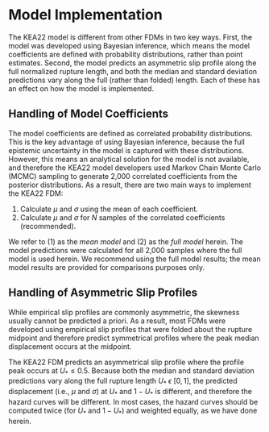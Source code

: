 # Model Implementation

The KEA22 model is different from other FDMs in two key ways. First, the model
was developed using Bayesian inference, which means the model coefficients are
defined with probability distributions, rather than point estimates. Second, the 
model predicts an asymmetric slip profile along the full normalized rupture 
length, and both the median and standard deviation predictions vary along the 
full (rather than folded) length. Each of these has an effect on how the model 
is implemented.

## Handling of Model Coefficients

The model coefficients are defined as correlated probability distributions. This 
is the key advantage of using Bayesian inference, because the full epistemic 
uncertainty in the model is captured with these distributions. However, this
means an analytical solution for the model is not available, and therefore the
KEA22 model developers used Markov Chain Monte Carlo (MCMC) sampling to 
generate 2,000 correlated coefficients from the posterior distributions. As a 
result, there are two main ways to implement the KEA22 FDM:

1. Calculate $\mu$ and $\sigma$ using the mean of each coefficient.
2. Calculate $\mu$ and $\sigma$ for $N$ samples of the correlated coefficients 
(recommended).

We refer to (1) as the *mean model* and (2) as the *full model* herein. The
model predictions were calculated for all 2,000 samples where the full model 
is used herein. We recommend using the full model results; the mean model 
results are provided for comparisons purposes only.

## Handling of Asymmetric Slip Profiles

While empirical slip profiles are commonly asymmetric, the skewness usually 
cannot be predicted a priori. As a result, most FDMs were developed using 
empirical slip profiles that were folded about the rupture midpoint and
therefore predict symmetrical profiles where the peak median displacement 
occurs at the midpoint. 

The KEA22 FDM predicts an asymmetrical slip profile where the profile peak 
occurs at $U_* \le 0.5$. Because both the median and standard deviation 
predictions vary along the full rupture length $U_* ~\epsilon~ [0, 1]$, the 
predicted displacement (i.e., $\mu$ and $\sigma$) at $U_*$ and $1 - U_*$ is 
different, and therefore the hazard curves will be different. In most cases, the 
hazard curves should be computed twice (for $U_*$ and $1 - U_*$) and weighted
equally, as we have done herein.




<!-- # Model Implementation -->

<!-- The KEA22 model is different from other FDMs in three key ways. First, the model -->
<!-- was developed using Bayesian inference, which means the model coefficients are -->
<!-- defined with probability distributions, rather than point estimates. Second, two  -->
<!-- between-event terms were used to capture event-specific effects; the magnitude  -->
<!-- scaling event term is additive and easily handled, but the location scaling  -->
<!-- event term needs to be integrated out. Third, the model predicts an asymmetric -->
<!-- slip profile along the full normalized rupture length, and both the median and  -->
<!-- standard deviation predictions vary along the full (rather than folded) length. -->
<!-- Each of these has an effect on how the model is implemented. -->

<!-- ## Handling of Model Coefficients -->

<!-- The model coefficients defined as correlated probability distributions. This is  -->
<!-- the key advantage of using Bayesian inference, because the full epistemic  -->
<!-- uncertainty in the model is captured with these distributions. However, this -->
<!-- means an analytical solution for the model is not available, and therefore  -->
<!-- Markov Chain Monte Carlo (MCMC) sampling is used to generate 2,000 correlated -->
<!-- coefficients from the posterior distributions. As a result, there are two main -->
<!-- ways to implement the KEA22 FDM: -->

<!-- 1. Calculate $\mu$ and $\sigma$ using the mean of each coefficient. -->
<!-- 2. Calculate $\mu$ and $\sigma$ for $N$ samples of the correlated coefficients  -->
<!-- (recommended). -->

<!-- We refer to (1) as the *mean model* and (2) as the *full model* herein, and the -->
<!-- model predictions were calculated for all 2,000 samples where the *full model*  -->
<!-- is used. We recommend using the *full model* results and the *mean model*  -->
<!-- results are provided for comparisons purposes only. -->

<!-- ## Handling of Event Terms -->

<!-- Two between-event terms were used in the development of the median prediction  -->
<!-- model to capture event-specific effects. The event term $\delta_m$ is based on  -->
<!-- the magnitude scaling component. It is additive and therefore easily integrated  -->
<!-- out without affecting end-user implementation of the model. The $\delta_m$ term -->
<!-- was applied to all styles of faulting. A second between-event term  -->
<!-- $\delta_{\gamma}$ is based on the location scaling component of the model and is -->
<!-- only used for normal and reverse faulting. The $\delta_{\gamma}$ term changes -->
<!-- the shape of the slip profile and was used because the KEA22 model developers  -->
<!-- observed significant differences in profile shapes (i.e., flat vs. elliptical)  -->
<!-- for reverse and normal earthquakes (but not strike-slip earthquakes). -->

<!-- The variability in $\delta_{\gamma}$ in the median predictions for dip-slip  -->
<!-- events is calculated from look-up tables based on $U_*$ and is provided in 1% -->
<!-- increments along $U_*$. The look-up tables provide an additive adjustment  -->
<!-- $\Delta med_{\gamma}$ to the median prediction $\mu$ for reverse and normal -->
<!-- events. Look-up tables are also provided for the standard deviation of the -->
<!-- adjustment $\sigma_{\gamma}$ based on $U_*$, and this $\sigma_{\gamma}$ value -->
<!-- should be included in the total standard deviation prediction $\sigma$. (Note  -->
<!-- that all three aleatory model components ($\sigma_m$, $\sigma_u$, and  -->
<!-- $\sigma_{\gamma}$) are normally distributed and assumed to be independent, so  -->
<!-- the variances are additive such that  -->
<!-- $\sigma = \sqrt{\sigma_m^2 + \sigma_u^2 + \sigma_{\gamma}^2}$.) -->

<!-- ## Handling of Asymmetric Slip Profiles -->

<!-- While empirical slip profiles are commonly asymmetric, the skewness usually  -->
<!-- cannot be predicted a priori. As a result, most FDMs were developed using  -->
<!-- empirical slip profiles that were folded about the rupture midpoint and -->
<!-- therefore predict symmetrical profiles where the peak median displacement at the  -->
<!-- midpoint.  -->

<!-- The KEA22 FDM predicts an asymmetrical slip profile where the profile peak  -->
<!-- occurs at $U_* \le 0.5$. Because  both the median and standard deviation  -->
<!-- predictions vary along the full rupture length $U_* ~\epsilon~ [0, 1]$, the  -->
<!-- predicted displacement (i.e., $\mu$ and $\sigma$) at $U_*$ and $1 - U_*$ is  -->
<!-- different. In most cases, the hazard should be computed twice (for $U_*$ and  -->
<!-- $1 - U_*$) with equal weighting. -->




<!-- (e.g., Kuehn and Stafford, submitted, 
[https://doi.org/10.31224/osf.io/uj749]
(https://doi.org/10.31224/osf.io/uj749)) -->


